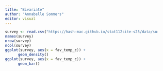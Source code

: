 ```yaml
---
title: "Bivariate"
author: "Annabelle Sommers"
editor: visual
---
```

```r
survey <- read.csv("https://hash-mac.github.io/stat112site-s25/data/survey.csv")
names(survey)
nrow(survey)
ncol(survey)
ggplot(survey, aes(x = fav_temp_c)) +
      geom_density()
ggplot(survey, aes(x = fav_temp_c)) +
      geom_bar()

```
